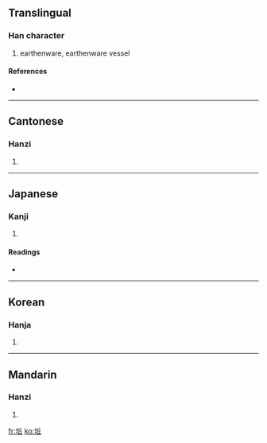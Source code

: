 ==Translingual==

===Han character===
{{Han char|rn=32|rad=土|as=05|sn=8|four=4211<sub>1</sub>|canj=土人一 (GOM)}}

# earthenware, earthenware vessel

====References====
* {{Han ref|kx=0226.350|dkj=04990|dj=0462.120|hdz=10432.080|uh=5775|ud=22389|bh=CBFA|bd=52218}}

----

==Cantonese==

===Hanzi===
{{yue-hanzi|jyut=|y=yau1}}

# {{defn|Cantonese}}

----

==Japanese==

===Kanji===
{{ja-kanji|grade=|rs=土05}}

# {{defn|Japanese}}

====Readings====
* {{ja-readings|on=[[きょう]] (kyō)|kun=[[おか]] (oka)}}

----

==Korean==

===Hanja===
{{ko-hanja|hangeul=구|rv=gu|mr=ku}}

# {{defn|Korean}}

----

==Mandarin==

===Hanzi===
{{cmn-hanzi|pin=[[qiū]] ([[qiu1]])|wg=ch'iu<sup>1</sup>}}

# {{defn|Mandarin}}

[[fr:坵]]
[[ko:坵]]